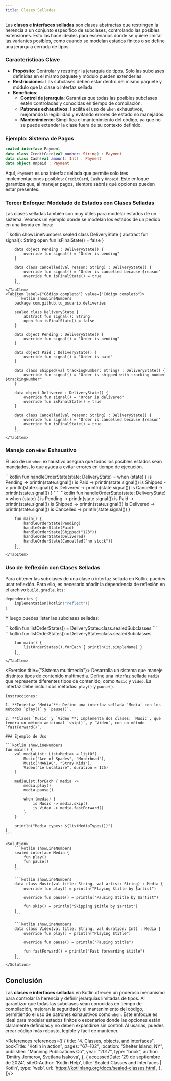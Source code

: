 ```yaml
---
title: Clases Selladas
---
```


<ReadingTime/>

Las **clases e interfaces selladas** son clases abstractas que restringen la herencia a un conjunto específico de subclases, controlando las posibles extensiones. Esto las hace ideales para escenarios donde se quiere limitar las variantes posibles, como cuando se modelan estados finitos o se define una jerarquía cerrada de tipos.

### Características Clave

- **Propósito**: Controlar y restringir la jerarquía de tipos. Solo las subclases definidas en el mismo paquete y módulo pueden extenderlas.
- **Restricciones**: Las subclases deben estar dentro del mismo paquete y módulo que la clase o interfaz sellada.
- **Beneficios**:
    - **Control de jerarquía**: Garantiza que todas las posibles subclases estén controladas y conocidas en tiempo de compilación.
    - **Patrones exhaustivos**: Facilita el uso de `when` exhaustivos, mejorando la legibilidad y evitando errores de estado no manejados.
    - **Mantenimiento**: Simplifica el mantenimiento del código, ya que no se puede extender la clase fuera de su contexto definido.

### Ejemplo: Sistema de Pagos

```kotlin
sealed interface Payment
data class CreditCard(val number: String) : Payment
data class Cash(val amount: Int) : Payment
data object Unpaid : Payment
```

Aquí, `Payment` es una interfaz sellada que permite solo tres implementaciones posibles: `CreditCard`, `Cash` y `Unpaid`. Este enfoque garantiza que, al manejar pagos, siempre sabrás qué opciones pueden estar presentes.

### Tercer Enfoque: Modelado de Estados con Clases Selladas

Las clases selladas también son muy útiles para modelar estados de un sistema. Veamos un ejemplo donde se modelan los estados de un pedido en una tienda en línea:

<Tabs>
    <TabItem label={"Código esencial"} value={"Código esencial"}>
        ```kotlin showLineNumbers
        sealed class DeliveryState {
            abstract fun signal(): String
            open fun isFinalState() = false
        }

        data object Pending : DeliveryState() {
            override fun signal() = "Order is pending"
        }

        data class Cancelled(val reason: String) : DeliveryState() {
            override fun signal() = "Order is cancelled because $reason"
            override fun isFinalState() = true
        }
        ```
    </TabItem>
    <TabItem label={"Código completo"} value={"Código completo"}>
        ```kotlin showLineNumbers
        package com.github.tu_usuario.deliveries

        sealed class DeliveryState {
            abstract fun signal(): String
            open fun isFinalState() = false
        }

        data object Pending : DeliveryState() {
            override fun signal() = "Order is pending"
        }

        data object Paid : DeliveryState() {
            override fun signal() = "Order is paid"
        }

        data class Shipped(val trackingNumber: String) : DeliveryState() {
            override fun signal() = "Order is shipped with tracking number $trackingNumber"
        }

        data object Delivered : DeliveryState() {
            override fun signal() = "Order is delivered"
            override fun isFinalState() = true
        }

        data class Cancelled(val reason: String) : DeliveryState() {
            override fun signal() = "Order is cancelled because $reason"
            override fun isFinalState() = true
        }
        ```
    </TabItem>
</Tabs>

### Manejo con `when` Exhaustivo

El uso de un `when` exhaustivo asegura que todos los posibles estados sean manejados, lo que ayuda a evitar errores en tiempo de ejecución.

<Tabs>
    <TabItem label={"Código esencial"} value={"Código esencial"}>
        ```kotlin
        fun handleOrderState(state: DeliveryState) = when (state) {
            is Pending -> println(state.signal())
            is Paid -> println(state.signal())
            is Shipped -> println(state.signal())
            is Delivered -> println(state.signal())
            is Cancelled -> println(state.signal())
        }
        ```
    </TabItem>
    <TabItem label={"Código completo"} value={"Código completo"}>
        ```kotlin
        fun handleOrderState(state: DeliveryState) = when (state) {
            is Pending -> println(state.signal())
            is Paid -> println(state.signal())
            is Shipped -> println(state.signal())
            is Delivered -> println(state.signal())
            is Cancelled -> println(state.signal())
        }

        fun main() {
            handleOrderState(Pending)
            handleOrderState(Paid)
            handleOrderState(Shipped("123"))
            handleOrderState(Delivered)
            handleOrderState(Cancelled("no stock"))
        }
        ```
    </TabItem>
</Tabs>

### Uso de Reflexión con Clases Selladas

Para obtener las subclases de una clase o interfaz sellada en Kotlin, puedes usar reflexión. Para ello, es necesario añadir la dependencia de reflexión en el archivo `build.gradle.kts`:

```kotlin showLineNumbers
dependencies {
    implementation(kotlin("reflect"))
}
```

Y luego puedes listar las subclases selladas:

<Tabs>
    <TabItem label={"Código esencial"} value={"Código esencial"}>
        ```kotlin
        fun listOrderStates() = DeliveryState::class.sealedSubclasses
        ```
    </TabItem>
    <TabItem label={"Código completo"} value={"Código completo"}>
        ```kotlin
        fun listOrderStates() = DeliveryState::class.sealedSubclasses

        fun main() {
            listOrderStates().forEach { println(it.simpleName) }
        }
        ```
    </TabItem>
</Tabs>

<Exercise title={"Sistema multimedia"}>
    Desarrolla un sistema que maneje distintos tipos de contenido multimedia. Define una interfaz sellada `Media` que represente diferentes tipos de contenido, como `Music` y `Video`. La interfaz debe incluir dos métodos: `play()` y `pause()`.

    Instrucciones:

    1. **Interfaz `Media`**: Define una interfaz sellada `Media` con los métodos `play()` y `pause()`.

    2. **Clases `Music` y `Video`**: Implementa dos clases: `Music`, que tendrá un método adicional `skip()`, y `Video`, con un método `fastForward()`.

    ### Ejemplo de Uso

    ```kotlin showLineNumbers
    fun main() {
        val mediaList: List<Media> = listOf(
            Music("Ace of Spades", "Motörhead"),
            Music("MANIAC", "Stray Kids"),
            Video("Le Locataire", duration = 125)
        )

        mediaList.forEach { media ->
            media.play()
            media.pause()

            when (media) {
                is Music -> media.skip()
                is Video -> media.fastForward()
            }
        }

        println("Media types: ${listMediaTypes()}")
    }
    ```

    <Solution>
        ```kotlin showLineNumbers
        sealed interface Media {
            fun play()
            fun pause()
        }
        ```

        ```kotlin showLineNumbers
        data class Music(val title: String, val artist: String) : Media {
            override fun play() = println("Playing $title by $artist")

            override fun pause() = println("Pausing $title by $artist")

            fun skip() = println("Skipping $title by $artist")
        }
        ```

        ```kotlin showLineNumbers
        data class Video(val title: String, val duration: Int) : Media {
            override fun play() = println("Playing $title")

            override fun pause() = println("Pausing $title")

            fun fastForward() = println("Fast forwarding $title")
        }
        ```
    </Solution>
</Exercise>

## Conclusión

Las **clases e interfaces selladas** en Kotlin ofrecen un poderoso mecanismo para controlar la herencia y definir jerarquías limitadas de tipos. Al garantizar que todas las subclases sean conocidas en tiempo de compilación, mejoran la seguridad y el mantenimiento del código, permitiendo el uso de patrones exhaustivos como `when`. Este enfoque es ideal para modelar estados finitos o escenarios donde las opciones están claramente definidas y no deben expandirse sin control. Al usarlas, puedes crear código más robusto, legible y fácil de mantener.


<div className="language-card-container">
    <LanguageCard
        logoSrc="https://upload.wikimedia.org/wikipedia/commons/thumb/1/1c/Haskell-Logo.svg/1200px-Haskell-Logo.svg.png"
        language="Haskell"
        link="/docs/fp/adt/sum/sealed/haskell"
    />
    <LanguageCard
        logoSrc="https://www.svgrepo.com/show/184143/java.svg"
        language="Java"
        link="/docs/fp/adt/sum/sealed/java"
    />
    <LanguageCard
        logoSrc="https://www.svgrepo.com/show/354313/scala.svg"
        language="Scala"
        link="/docs/fp/adt/sum/sealed/scala"
    />
    <LanguageCard
        logoSrc="https://upload.wikimedia.org/wikipedia/commons/thumb/4/4c/Typescript_logo_2020.svg/2048px-Typescript_logo_2020.svg.png"
        language="TypeScript"
        link="/docs/fp/adt/sum/sealed/typescript"
    />
</div>

<References references={[
    {
        title: "4. Classes, objects, and interfaces",
        bookTitle: "Kotlin in action",
        pages: "67–102",
        location: "Shelter Island, NY",
        publisher: "Manning Publications Co",
        year: "2017",
        type: "book",
        author: 'Dmitry Jemerov, Svetlana Isakova',
    },
    {
        accessedDate: '29 de septiembre de 2024',
        siteOrAuthor: 'Kotlin Help',
        title: 'Sealed Classes and Interfaces | Kotlin',
        type: 'web',
        url: 'https://kotlinlang.org/docs/sealed-classes.html',
    },
]}/>
